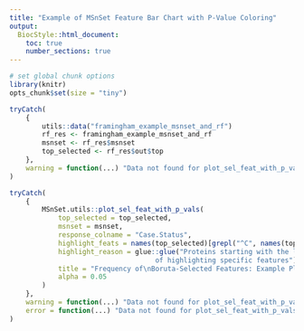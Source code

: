 ```yaml
---
title: "Example of MSnSet Feature Bar Chart with P-Value Coloring"
output: 
  BiocStyle::html_document: 
    toc: true
    number_sections: true
---
```


<!--
%\VignetteEngine{knitr::rmarkdown}
%\VignetteIndexEntry{Bar Chart with P-Value Coloring}
%\VignetteKeyword{MSnSet.utils}
%\VignettePackage{MSnSet.utils}
-->


```r
# set global chunk options
library(knitr)
opts_chunk$set(size = "tiny")
```

```r
tryCatch(
    {
        utils::data("framingham_example_msnset_and_rf")
        rf_res <- framingham_example_msnset_and_rf
        msnset <- rf_res$msnset
        top_selected <- rf_res$out$top
    },
    warning = function(...) "Data not found for plot_sel_feat_with_p_vals.msnset."
)
```

```r
tryCatch(
    {
        MSnSet.utils::plot_sel_feat_with_p_vals(
            top_selected = top_selected,
            msnset = msnset,
            response_colname = "Case.Status",
            highlight_feats = names(top_selected)[grepl("^C", names(top_selected))],
            highlight_reason = glue::glue("Proteins starting with the letter \"C\" as an example
                                    of highlighting specific features"),
            title = "Frequency of\nBoruta-Selected Features: Example Plot",
            alpha = 0.05
        )
    },
    warning = function(...) "Data not found for plot_sel_feat_with_p_vals.msnset.",
    error = function(...) "Data not found for plot_sel_feat_with_p_vals.msnset."
)
```